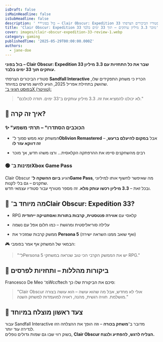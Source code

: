 ```yaml
---
isDraft: false
isMainHeadline: false
isSubHeadline: false
description: ' **בול בפוני – Clair Obscur: Expedition 33 שבר את כל התחזיות עם 3.3 מיליון עותקים תוך 33 ימים בלבד.**  סטודיו הביכורים הצרפתי **Sandfall Int'
title: 'Clair Obscur: Expedition 33 מוכר 3.3 מיליון עותקים – תוך 33 ימים בלבד'
cover: images/clair-obscur-expedition-33-review-1.webp
category: gaming
publishedTime: '2025-05-29T00:00:00.000Z'
authors:
  - jane-doe
---
```


**בול בפוני – Clair Obscur: Expedition 33 שבר את כל התחזיות עם 3.3 מיליון עותקים תוך 33 ימים בלבד.**

סטודיו הביכורים הצרפתי **Sandfall Interactive** הכריז כי משחק התפקידים שלו, שהושק בתחילת אפריל 2025, הגיע להישג מרשים במיוחד.  
[בפוסט חגיגי ב־X (טוויטר):](https://x.com/expedition33/status/1927364988219383892)

> "לא יכולנו להמציא את זה. 3.3 מיליון עותקים ב־33 ימים. תודה לכולכם."

## **🎯 איך זה קרה?**

### **✨ "הכוכבים הסתדרו" – תרתי משמע**

- המשחק יצא ממש סמוך ל־**Oblivion Remastered** – אבל **במקום להיעלם ברעש, זה דווקא עזר לו**
    
- רבים מהשחקנים סיימו את ההרפתקה הקלאסית… ורצו משהו חדש, אך מוכר
    

### **🟢 זמינות ב־Xbox Game Pass**

Clair Obscur הגיע **ביום ההשקה ל־Game Pass**, מה שאיפשר לחשוף אותו למיליוני שחקנים – גם בלי לקנות.  
ובכל זאת – **3.3 מיליון רכשו עותק מלא**. זה מספר מטורף עבור סטודיו עצמאי חדש.

## **🧭 מה מיוחד ב־Clair Obscur: Expedition 33?**

- RPG קלאסי עם **אווירה פנטסטית, קרבות בתורות ואסתטיקה ייחודית**
    
- עלילה סוריאליסטית ומרגשת – כמו חלום אפל עם נשמה
    
- ממשק קרבות שמזכיר את **Persona 5** (ואף שואב ממנו השראה ישירה)
    

🎮 הבמאי של המשחק אף אמר בפומבי:

> "ל־Persona 5 יש את הממשק הקרבי הכי טוב שנראה במשחקי RPG."

## **📝 ביקורות מהללות – ותחזיות לפרסים**

Francesco De Meo מ־Wccftech סיכם את הביקורת שלו כך:

> "Clair Obscur אולי לא מחדש, אבל מה שהוא עושה – הוא עושה בצורה מושלמת. חוויה רגשית, מהנה, ראויה למועמדות למשחק השנה."

## **🚀 צעד ראשון מוצלח במיוחד**

עבור Sandfall Interactive מדובר ב־**משחק בכורה** – וזה הופך את ההצלחה הזו לנדירה עוד יותר.  
בשוק רווי שבו גם שמות גדולים נופלים, **Clair Obscur הצליח לרגש, להפתיע ולנצח.**
